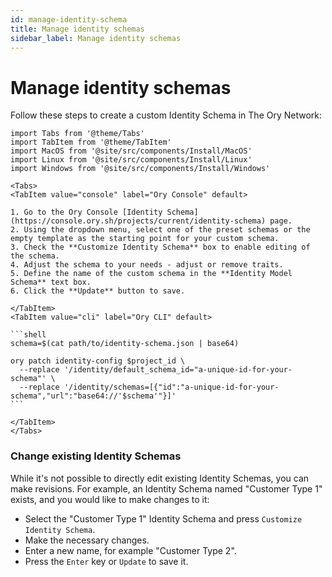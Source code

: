```yaml
---
id: manage-identity-schema
title: Manage identity schemas
sidebar_label: Manage identity schemas
---
```


# Manage identity schemas

Follow these steps to create a custom Identity Schema in The Ory Network:

````mdx-code-block
import Tabs from '@theme/Tabs'
import TabItem from '@theme/TabItem'
import MacOS from '@site/src/components/Install/MacOS'
import Linux from '@site/src/components/Install/Linux'
import Windows from '@site/src/components/Install/Windows'

<Tabs>
<TabItem value="console" label="Ory Console" default>

1. Go to the Ory Console [Identity Schema](https://console.ory.sh/projects/current/identity-schema) page.
2. Using the dropdown menu, select one of the preset schemas or the empty template as the starting point for your custom schema.
3. Check the **Customize Identity Schema** box to enable editing of the schema.
4. Adjust the schema to your needs - adjust or remove traits.
5. Define the name of the custom schema in the **Identity Model Schema** text box.
6. Click the **Update** button to save.

</TabItem>
<TabItem value="cli" label="Ory CLI" default>

```shell
schema=$(cat path/to/identity-schema.json | base64)

ory patch identity-config $project_id \
  --replace '/identity/default_schema_id="a-unique-id-for-your-schema"' \
  --replace '/identity/schemas=[{"id":"a-unique-id-for-your-schema","url":"base64://'$schema'"}]'
```

</TabItem>
</Tabs>
````

### Change existing Identity Schemas

While it's not possible to directly edit existing Identity Schemas, you can make revisions. For example, an Identity Schema named
"Customer Type 1" exists, and you would like to make changes to it:

- Select the "Customer Type 1" Identity Schema and press `Customize Identity Schema`.
- Make the necessary changes.
- Enter a new name, for example "Customer Type 2".
- Press the `Enter` key or `Update` to save it.
